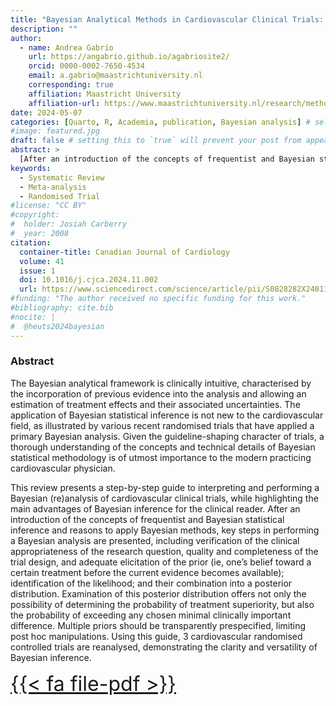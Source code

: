 ```yaml
---
title: "Bayesian Analytical Methods in Cardiovascular Clinical Trials: Why, When, and How"
description: ""
author:
  - name: Andrea Gabrio
    url: https://angabrio.github.io/agabriosite2/
    orcid: 0000-0002-7650-4534
    email: a.gabrio@maastrichtuniversity.nl
    corresponding: true    
    affiliation: Maastricht University
    affiliation-url: https://www.maastrichtuniversity.nl/research/methodology-and-statistics
date: 2024-05-07
categories: [Quarto, R, Academia, publication, Bayesian analysis] # self-defined categories
#image: featured.jpg
draft: false # setting this to `true` will prevent your post from appearing on your listing page until you're ready!
abstract: > 
  [After an introduction of the concepts of frequentist and Bayesian statistical inference and reasons to apply Bayesian methods, key steps in performing a Bayesian analysis are presented, ...]{style="font-size: 85%"}
keywords:
  - Systematic Review
  - Meta-analysis
  - Randomised Trial
#license: "CC BY"
#copyright: 
#  holder: Josiah Carberry
#  year: 2008
citation: 
  container-title: Canadian Journal of Cardiology
  volume: 41
  issue: 1
  doi: 10.1016/j.cjca.2024.11.002
  url: https://www.sciencedirect.com/science/article/pii/S0828282X24011309?via%3Dihub
#funding: "The author received no specific funding for this work."
#bibliography: cite.bib
#nocite: |
#  @heuts2024bayesian
---
```


### Abstract

The Bayesian analytical framework is clinically intuitive, characterised by the incorporation of previous evidence into the analysis and allowing an estimation of treatment effects and their associated uncertainties. The application of Bayesian statistical inference is not new to the cardiovascular field, as illustrated by various recent randomised trials that have applied a primary Bayesian analysis. Given the guideline-shaping character of trials, a thorough understanding of the concepts and technical details of Bayesian statistical methodology is of utmost importance to the modern practicing cardiovascular physician. 

This review presents a step-by-step guide to interpreting and performing a Bayesian (re)analysis of cardiovascular clinical trials, while highlighting the main advantages of Bayesian inference for the clinical reader. After an introduction of the concepts of frequentist and Bayesian statistical inference and reasons to apply Bayesian methods, key steps in performing a Bayesian analysis are presented, including verification of the clinical appropriateness of the research question, quality and completeness of the trial design, and adequate elicitation of the prior (ie, one’s belief toward a certain treatment before the current evidence becomes available); identification of the likelihood; and their combination into a posterior distribution. Examination of this posterior distribution offers not only the possibility of determining the probability of treatment superiority, but also the probability of exceeding any chosen minimal clinically important difference. Multiple priors should be transparently prespecified, limiting post hoc manipulations. Using this guide, 3 cardiovascular randomised controlled trials are reanalysed, demonstrating the clarity and versatility of Bayesian inference.



[{{< fa file-pdf >}}](https://www.sciencedirect.com/science/article/pii/S0828282X24011309?via%3Dihub){style="text-align: center; font-size: 2rem"}
